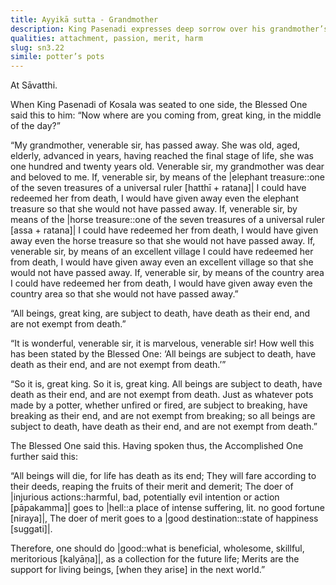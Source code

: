 ```yaml
---
title: Ayyikā sutta - Grandmother
description: King Pasenadi expresses deep sorrow over his grandmother’s death. The Buddha teaches him that all beings, without exception, are subject to death and cannot escape it, likening it to a potter’s pots that are all bound to break.
qualities: attachment, passion, merit, harm
slug: sn3.22
simile: potter’s pots
---
```


At Sāvatthi.

When King Pasenadi of Kosala was seated to one side, the Blessed One said this to him: “Now where are you coming from, great king, in the middle of the day?”

“My grandmother, venerable sir, has passed away. She was old, aged, elderly, advanced in years, having reached the final stage of life, she was one hundred and twenty years old. Venerable sir, my grandmother was dear and beloved to me. If, venerable sir, by means of the |elephant treasure::one of the seven treasures of a universal ruler [hatthī + ratana]| I could have redeemed her from death, I would have given away even the elephant treasure so that she would not have passed away. If, venerable sir, by means of the |horse treasure::one of the seven treasures of a universal ruler [assa + ratana]| I could have redeemed her from death, I would have given away even the horse treasure so that she would not have passed away. If, venerable sir, by means of an excellent village I could have redeemed her from death, I would have given away even an excellent village so that she would not have passed away. If, venerable sir, by means of the country area I could have redeemed her from death, I would have given away even the country area so that she would not have passed away.”

“All beings, great king, are subject to death, have death as their end, and are not exempt from death.”

“It is wonderful, venerable sir, it is marvelous, venerable sir! How well this has been stated by the Blessed One: ‘All beings are subject to death, have death as their end, and are not exempt from death.’”

“So it is, great king. So it is, great king. All beings are subject to death, have death as their end, and are not exempt from death. Just as whatever pots made by a potter, whether unfired or fired, are subject to breaking, have breaking as their end, and are not exempt from breaking; so all beings are subject to death, have death as their end, and are not exempt from death.”

The Blessed One said this. Having spoken thus, the Accomplished One further said this:

“All beings will die,
for life has death as its end;
They will fare according to their deeds,
reaping the fruits of their merit and demerit;
The doer of |injurious actions::harmful, bad, potentially evil intention or action [pāpakamma]| goes to |hell::a place of intense suffering, lit. no good fortune [niraya]|,
The doer of merit goes to a |good destination::state of happiness [suggati]|.

Therefore, one should do |good::what is beneficial, wholesome, skillful, meritorious [kalyāṇa]|,
as a collection for the future life;
Merits are the support for living beings,
[when they arise] in the next world.”